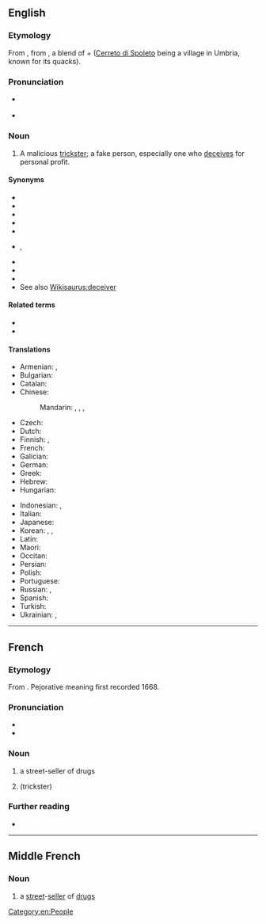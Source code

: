 {{also|charlatán}}
==English==
{{wikipedia}}

===Etymology===
From {{etyl|frm|en}} {{m|frm|charlatan}}, from {{etyl|roa-oit|en}} {{m|it|ciarlatano||quack}}, a blend of {{m|it|ciarlatore||chatterer}} + {{m|it|cerretano||hawker, quack|lit=native of Cerreto}} ([[Cerreto di Spoleto]] being a village in Umbria, known for its quacks).

===Pronunciation===
* {{a|US}} {{IPA|/ˈʃɑɹlətən/|lang=en}}
* {{audio|En-ca-charlatan.oga|Audio (Canadian)|lang=en}}

===Noun===
{{en-noun}}

# A malicious [[trickster]]; a fake person, especially one who [[deceive|deceives]] for personal profit.

====Synonyms====
* {{l|en|swindler}}
* {{l|en|mountebank}}
* {{l|en|fraudster}}
* {{l|en|con-artist}}
* {{l|en|conman}}
* {{l|en|imposter}}, {{l|en|impostor}}
* {{l|en|fraud}}
* {{l|en|phony}}
* {{l|en|fake}}
* See also [[Wikisaurus:deceiver]]

====Related terms====
* {{l|en|charlatanism}}
* {{l|en|charlatanry}}

====Translations====
{{trans-top|malicious trickster}}
* Armenian: {{t|hy|ընդվայրաբան}}, {{t+|hy|շառլատան}}
* Bulgarian: {{t+|bg|шарлата́нин|m}}
* Catalan: {{t+|ca|xarlatà|m}}
* Chinese:
*: Mandarin: {{t+|cmn|騙子|sc=Hani}}, {{t+|cmn|骗子|tr=piànzǐ|sc=Hani}}, {{qualifier|quack}} {{t+|cmn|庸醫|sc=Hani}}, {{t+|cmn|庸医|tr=yōngyī|sc=Hani}}
* Czech: {{t+|cs|šarlatán|m}}
* Dutch: {{t+|nl|charlatan|m}}
* Finnish: {{t+|fi|huijari}}, {{t+|fi|puoskari}}
* French: {{t+|fr|charlatan|m}}
* Galician: {{t|gl|charlatán|m}}
* German: {{t+|de|Scharlatan|m}}
* Greek: {{t+|el|αγύρτης|m}}
* Hebrew: {{t+|he|שרלטן|m|tr=šarletan}}
* Hungarian: {{t+|hu|sarlatán}}
{{trans-mid}}
* Indonesian: {{t+|id|penipu}}, {{t+|id|dukun}}
* Italian: {{t+|it|ciarlatano|m}}
* Japanese: {{t|ja|薮医者|tr=yabuisha|sc=Jpan}}
* Korean: {{t+|ko|사기꾼|sc=Hani}}, {{t|ko|허풍선이|sc=Hani}}, {{t|ko|돌팔이|sc=Kore}}
* Latin: {{t|la|magus}}
* Maori: {{t|mi|tohunga kēhua}}
* Occitan: {{t|oc|charlatan|m}}
* Persian: {{t+|fa|شارلاتان|tr=šârlâtân|sc=fa-Arab}}
* Polish: {{t|pl|szarlatan|m}}
* Portuguese: {{t+|pt|charlatão|m}}
* Russian: {{t+|ru|шарлата́н|m}}, {{t+|ru|шарлата́нка|f}}
* Spanish: {{t+|es|charlatán|m}}
* Turkish: {{t+|tr|şarlatan}}
* Ukrainian: {{t+|uk|дури́світ|m|sc=Cyrl}}, {{t|uk|пройди́світ|m|sc=Cyrl}}
{{trans-bottom}}

[[Category:en:People]]

----

==French==

===Etymology===
From {{etyl|it|fr}}. Pejorative meaning first recorded 1668.

===Pronunciation===
* {{IPA|/ʃaʁ.la.tɑ̃/|lang=fr}}
* {{audio|Fr-charlatan.ogg|charlatan|lang=fr}}

===Noun===
{{fr-noun|m|f=charlatane}}

# {{lb|fr|dated}} a street-seller of drugs
# {{l|en|charlatan}} (trickster)

===Further reading===
* {{R:TLFi}}

----

==Middle French==

===Noun===
{{frm-noun|m}}

# a [[street]]-[[seller]] of [[drug]]s